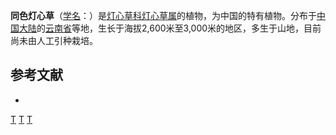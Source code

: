 {{Speciesbox 
| taxon = Juncus concolor
| authority = G. Sam.
}}

'''同色灯心草'''（[[学名|学名]]：{{lang|la|''Juncus concolor''}}）是[[灯心草科|灯心草科]][[灯心草属|灯心草属]]的植物，为中国的特有植物。分布于[[中国大陆|中国大陆]]的[[云南省|云南省]]等地，生长于海拔2,600米至3,000米的地区，多生于山地，目前尚未由人工引种栽培。

== 参考文献 ==
<div class="references-small">
* {{cite web| url =http://www.bioinfo.cn/db05/KmzwSpecies.php?action=view&id=10743| title =同色灯心草| work =《中国高等植物数据库全库》| publisher =中国科学院微生物研究所| author =昆明植物研究所| accessdate =2009-02-24| deadurl =yes| archiveurl =https://web.archive.org/web/20160305054916/http://www.bioinfo.cn/db05/KmzwSpecies.php?action=view&id=10743| archivedate =2016-03-05}}
</div>
{{Taxonbar|from=Q15227562}}

[[Category:灯心草属|T]]
[[Category:中國特有植物|T]]
[[Category:云南植物|T]]